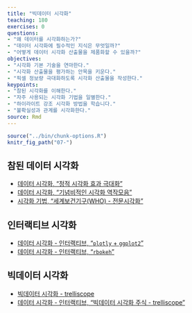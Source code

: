 ```yaml
---
title: "빅데이터 시각화"
teaching: 180
exercises: 0
questions:
- "왜 데이터를 시각화하는가?"
- "데이터 시각화에 필수적인 지식은 무엇일까?"
- "어떻게 데이터 시각화 산출물을 제품화할 수 있을까?"
objectives:
- "시각화 기본 기술을 연마한다."
- "시각화 산출물을 평가하는 안목을 키운다."
- "픽셀 정보량 극대화하도록 시각화 산출물을 작성한다."
keypoints:
- "참된 시각화를 이해한다."
- "자주 사용되는 시각화 기법을 일별한다."
- "하이라이트 강조 시각화 방법을 학습니다."
- "불확실성과 관계를 시각화한다."
source: Rmd
---
```


```r
source("../bin/chunk-options.R")
knitr_fig_path("07-")
```

## 참된 데이터 시각화 {#advanced-viz}

- [데이터 시각화, "정적 시각화 효과 극대화"](https://statkclee.github.io/viz/viz-pixel-information.html)
- [데이터 시각화, "기념비적인 시각화 역작모음"](https://statkclee.github.io/viz/viz-history.html)
- [시각화 기법, "세계보건기구(WHO) - 전문시각화"](https://statkclee.github.io/viz/viz_who.html)

## 인터랙티브 시각화 {#advanced-interactive-viz}

- [데이터 시각화 - 인터랙티브, "`plotly` + `ggplot2`"](https://statkclee.github.io/viz/viz-plotly.html)
- [데이터 시각화 - 인터랙티브, "`rbokeh`"](https://statkclee.github.io/viz/viz-rbokeh.html)

## 빅데이터 시각화 {#advanced-bigdata}

- [빅데이터 시각화 - trelliscope](https://statkclee.github.io/viz/viz-trelliscope.html)
- [데이터 시각화 - 인터랙티브, "빅데이터 시각화 주식 - trelliscope"](https://statkclee.github.io/finance/finance-trelliscope-advanced.html)